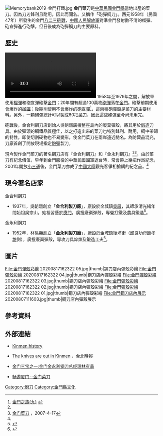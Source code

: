 [[File:Memorybank2019-金門打鐵.jpg|thumb]]
'''金门菜刀'''是[[中華民國|中華民國]][[金門縣|金門縣]]當地出產的菜刀。因為刀刃鋒利且耐用，因此而聞名。又稱作「砲彈鋼刀」。西元1958年（民國47年）所發生的金門[[八二三砲戰|八二三砲戰]]，[[中國人民解放軍|中國人民解放軍]]對準金門發射數不清的榴彈、砲宣彈進行砲擊，但日後成為砲彈鋼刀的主要原料。

== 歷史 ==
{{main|八二三炮戰}}
[[File:The_Making_of_Maestro_Wu's_Artillery_Shell_Knives.theora.ogv|缩略图]]
1958年至1979年之間，解放軍使用[[榴彈|榴彈]]和砲宣彈砲擊[[金門|金門]]；20年間有超過100萬枚[[砲彈|砲彈]]落在[[金門|金門]]。砲擊前期使用會爆炸的[[榴彈|榴彈]]；後期則使用不會爆炸的砲宣彈<ref name="ttvs">[http://www.ttvs.cy.edu.tw/kcc/kinmen/knife.htm 金門之旅(九)] {{Wayback|url=http://www.ttvs.cy.edu.tw/kcc/kinmen/knife.htm |date=20080411042828 }}{{zh-tw}}</ref>，這兩種砲彈殼是菜刀的主要材料。另外，一顆砲彈總計可以製成60把[[菜刀|菜刀]]，因此這些砲彈至今尚未用完。

砲戰後，金合利鋼刀店創始人吳朝熙廣搜整座島內的廢棄彈殼，將其用於[[鍛造|鍛造]]刀具。由於彈頭的鋼鐵品質極佳，以之打造出來的菜刀也特別鋒利、耐用，鋼中帶韌的特性，即使切割硬物也不易變形，使金門菜刀在兩岸遠近馳名。為防贗品混充，刀廠首創了開放現場指定[[砲彈|砲彈]]製刀。

現今製作金門菜刀的著名鋼刀店有『金合利鋼刀』和『金永利鋼刀』<ref name="ttvs"/><ref>[http://www.tw98.com/newsview.asp?id=422 金门菜刀] {{Wayback|url=http://www.tw98.com/newsview.asp?id=422 |date=20160304094436 }}，2007-4-17{{zh-hans}}</ref>。由於菜刀有紀念價值，早年到金門服役的中華民國國軍返台時，常會帶上幾把作爲紀念，2001年開放[[小三通|小三通]]後，金門菜刀亦成了[[中國大陸|中國大陸]]觀光客爭相搶購的紀念品。<ref name="ttvs"/>

==現今著名店家==
;金合利鋼刀
*1937年，吳朝熙創立「'''金合利製刀廠'''」，廠設於金城鎮[[吳厝_(金門縣)|吳厝]]，其師承清光緒年間始祖吳宗山，始祖習藝於[[廈門|廈門]]，廣搜廢棄彈殼，專營打鐵及農具鍛造<ref>{{cite web |title=品牌介紹 |url=https://www.maestrowu.com.tw/home |website=金合利鋼刀 |language=zh-tw}}</ref>。

;金永利鋼刀
*1952年，林孫顯創立「'''金永利製刀廠'''」，廠設於金城鎮後埔街（[[邱良功母節孝坊|邱良功母節孝坊]]側），廣搜廢棄彈殼，專攻刀具焠煉及鍛造工夫<ref>{{cite web |title=品牌故事 |url=http://www.ufbeauty.url.tw/jinyongliaa/brand_01.html |website=金永利鋼刀 |language=zh-tw}}</ref>。

== 圖片 ==
<gallery>
File:金門彈殼彩繪 20200817162322 05.jpg|thumb|鋼刀店內彈殼彩繪
File:金門彈殼彩繪 20200817162322 04.jpg|thumb|鋼刀店內彈殼彩繪
File:金門彈殼彩繪 20200817162322 03.jpg|thumb|鋼刀店內彈殼彩繪
File:金門彈殼彩繪 20200817162322 02.jpg|thumb|鋼刀店內彈殼彩繪
File:金門彈殼彩繪 20200817162322 01.jpg|thumb|鋼刀店內彈殼彩繪
File:金門鋼刀店內展示 20200807111603.jpg|thumb|鋼刀店內彈殼展示
</gallery>

== 參考資料 ==
{{reflist}}

== 外部連結 ==
*{{en}}[https://web.archive.org/web/20110724142325/http://english.cca.gov.tw/ct.asp?xItem=12214&ctNode=4068 Kinmen history]
*{{en}}[http://www.taipeitimes.com/News/feat/archives/2004/10/31/2003209161 The knives are out in Kinmen] {{Wayback|url=http://www.taipeitimes.com/News/feat/archives/2004/10/31/2003209161 |date=20091029113216 }}，[[台北時報|台北時報]]
*{{zh-hans}}[https://web.archive.org/web/20160530141901/http://www.tw98.com/newsview.asp?id=769 金门三宝之一:金门金永利钢刀总经理林有鑫]
*{{zh-hans}}[http://travel.sina.com.cn/china/p/2008-12-03/134040858.shtml 畅游厦门--金门菜刀] {{Wayback|url=http://travel.sina.com.cn/china/p/2008-12-03/134040858.shtml |date=20130217040021 }}

[[Category:廚刀|Category:廚刀]]
[[Category:金門縣文化|Category:金門縣文化]]